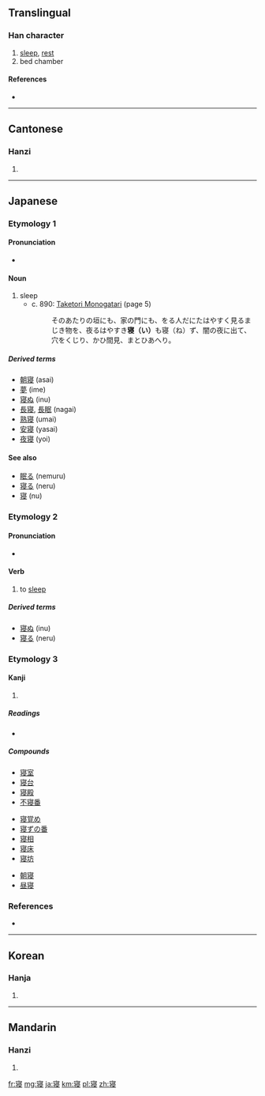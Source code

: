 {{also|寢}}
==Translingual==

===Han character===
{{Han char|rn=40|rad=宀|as=10|sn=13|four=|canj=十中一水 (JLME)}}

# [[sleep]], [[rest]]
# bed chamber

====References====
* {{Han ref|kx=0290.121|dkj=07278|dj=0574.160|hdz=20946.070|uh=5BDD|ud=23517}}

----

==Cantonese==

===Hanzi===
{{yue-hanzi|jyut=|y=cham2|tra=寢}}

# {{defn|lang=yue|sort=宀10}}

----

==Japanese==

===Etymology 1===

====Pronunciation====
* {{IPA|/i/|lang=ja}}

====Noun====
{{ja-noun|k|hira=い|rom=i}}

# sleep
#* c. 890: [[w:Taketori Monogatari|Taketori Monogatari]] (page 5)
#*: そのあたりの垣にも、家の門にも、をる人だにたはやすく見るまじき物を、夜るはやすき'''寝（い）'''も寝（ね）ず、闇の夜に出て、穴をくじり、かひ間見、まとひあへり。

=====Derived terms=====
* [[朝寝]] (asai)
* [[夢]] (ime)
* [[寝ぬ]] (inu)
* [[長寝]], [[長眠]] (nagai)
* [[熟寝]] (umai)
* [[安寝]] (yasai)
* [[夜寝]] (yoi)

====See also====
* [[眠る]] (nemuru)
* [[寝る]] (neru)
* [[寝]] (nu)

===Etymology 2===

====Pronunciation====
* {{IPA|/nu/|lang=ja}}

====Verb====
{{ja-verb|k|type=|tr=intrans|hira=ぬ|rom=nu}}

# to [[sleep]]

=====Derived terms=====
* [[寝ぬ]] (inu)
* [[寝る]] (neru)

===Etymology 3===

====Kanji====
{{ja-kanji|grade=c|rs=宀10}}

# {{defn|lang=ja|sort=宀10}}

=====Readings=====
* {{ja-readings|on=[[しん]] (shin)|kun=[[ね]](ne), [[ねる]] (neru), [[みたまや]] (mitamaya), [[やめる]] (yameru)}}

=====Compounds=====
{{top3}}
* [[寝室]]
* [[寝台]]
* [[寝殿]]
* [[不寝番]]
{{mid3}}
* [[寝覚め]]
* [[寝ずの番]]
* [[寝相]]
* [[寝床]]
* [[寝坊]]
{{mid3}}
* [[朝寝]]
* [[昼寝]]
{{bottom}}

===References===

* {{reference-book
  | last = Horiuchi
  | first = Hideaki
  | coauthors = Ken Akiyama
  | title = [[w:Taketori Monogatari|Taketori Monogatari]] , [[w:Ise Monogatari|Ise Monogatari]]
  | publisher = [[w:Iwanami Shoten Publishing|Iwanami Shoten]]
  | date = 1997
  | location = Tōkyō
  | id = ISBN 4-00-240017-4
  }}

----

==Korean==

===Hanja===
{{ko-hanja|hangeul=침|rv=chim|mr=ch'im}}

# {{defn|lang=ko|sort=宀10}}

----

==Mandarin==

===Hanzi===
{{cmn-hanzi|tra=寢|pin=[[lóu]] ([[lou2]]), [[qǐn]] ([[qin3]])|wg=lou<sup>2</sup>, ch'in<sup>3</sup>}}

# {{defn|lang=cmn|sort=宀10}}

[[fr:寝]]
[[mg:寝]]
[[ja:寝]]
[[km:寝]]
[[pl:寝]]
[[zh:寝]]